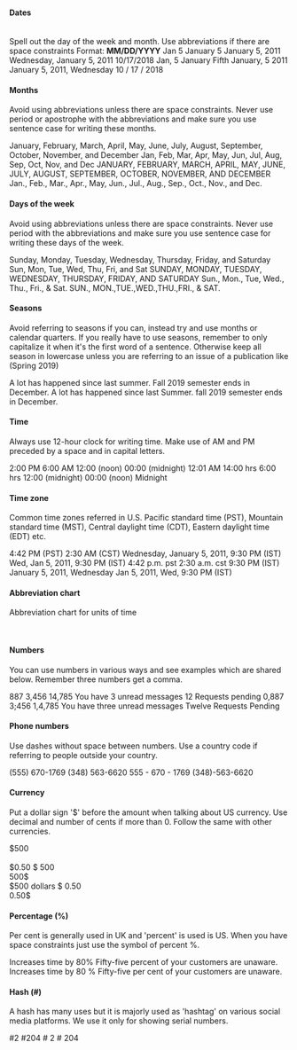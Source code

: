 #### Dates

<br />

<Paragraph>
  Spell out the day of the week and month. Use abbreviations
  if there are space constraints
</Paragraph>
Format: <b>MM/DD/YYYY</b>

<Rules>
  <DOs>
    <InlineMessage>
      <IconWrapper> Jan 5 </IconWrapper>
    </InlineMessage>
    <InlineMessage>
      <IconWrapper> January 5 </IconWrapper>
    </InlineMessage>
    <InlineMessage>
      <IconWrapper>January 5, 2011</IconWrapper>
    </InlineMessage>
    <InlineMessage>
      <IconWrapper>Wednesday, January 5, 2011 </IconWrapper>
    </InlineMessage>
    <InlineMessage>
      <IconWrapper> 10/17/2018 </IconWrapper>
    </InlineMessage>
  </DOs>
  <DONTs>
    <InlineMessage>
      <IconWrapper iconType='error'>Jan, 5</IconWrapper>
    </InlineMessage>
    <InlineMessage>
      <IconWrapper iconType='error'>
        January Fifth
      </IconWrapper>
    </InlineMessage>
    <InlineMessage>
      <IconWrapper iconType='error'>
        January, 5 2011
      </IconWrapper>
    </InlineMessage>
    <InlineMessage>
      <IconWrapper iconType='error'>
        January 5, 2011, Wednesday
      </IconWrapper>
    </InlineMessage>
    <InlineMessage>
      <IconWrapper iconType='error'>
        10 / 17 / 2018
      </IconWrapper>
    </InlineMessage>
  </DONTs>
</Rules>
<br />

#### Months

Avoid using abbreviations unless there are space constraints. Never use period or apostrophe with the abbreviations and make sure you use sentence case for writing these months.

<Rules>
  <DOs>
    <InlineMessage>
      <IconWrapper>
        January, February, March, April, May, June, July,
        August, September, October, November, and December
      </IconWrapper>
    </InlineMessage>
    <InlineMessage>
      <IconWrapper>
        Jan, Feb, Mar, Apr, May, Jun, Jul, Aug, Sep, Oct,
        Nov, and Dec
      </IconWrapper>
    </InlineMessage>
  </DOs>
  <DONTs>
    <InlineMessage>
      <IconWrapper iconType='error'>
        JANUARY, FEBRUARY, MARCH, APRIL, MAY, JUNE, JULY,
        AUGUST, SEPTEMBER, OCTOBER, NOVEMBER, AND DECEMBER
      </IconWrapper>
    </InlineMessage>
    <InlineMessage>
      <IconWrapper iconType='error'>
        Jan., Feb., Mar., Apr., May, Jun., Jul., Aug., Sep.,
        Oct., Nov., and Dec.
      </IconWrapper>
    </InlineMessage>
  </DONTs>
</Rules>
<br />

#### Days of the week

Avoid using abbreviations unless there are space constraints. Never use period with the abbreviations and make sure you use sentence case for writing these days of the week.

<Rules>
  <DOs>
    <InlineMessage>
      <IconWrapper>
        Sunday, Monday, Tuesday, Wednesday, Thursday,
        Friday, and Saturday
      </IconWrapper>
    </InlineMessage>
    <InlineMessage>
      <IconWrapper>
        Sun, Mon, Tue, Wed, Thu, Fri, and Sat
      </IconWrapper>
    </InlineMessage>
  </DOs>
  <DONTs>
    <InlineMessage>
      <IconWrapper iconType='error'>
        SUNDAY, MONDAY, TUESDAY, WEDNESDAY, THURSDAY,
        FRIDAY, AND SATURDAY
      </IconWrapper>
    </InlineMessage>
    <InlineMessage>
      <IconWrapper iconType='error'>
        Sun., Mon., Tue, Wed., Thu., Fri., & Sat. SUN.,
        MON.,TUE.,WED.,THU.,FRI., & SAT.
      </IconWrapper>
    </InlineMessage>
  </DONTs>
</Rules>
<br />

#### Seasons

Avoid referring to seasons if you can, instead try and use months or calendar quarters. If you really have to use seasons, remember to only capitalize it when it's the first word of a sentence. Otherwise keep all season in lowercase unless you are referring to an issue of a publication like (Spring 2019)

<Rules>
  <DOs>
    <InlineMessage>
      <IconWrapper>
        A lot has happened since last summer.
      </IconWrapper>
    </InlineMessage>
    <InlineMessage>
      <IconWrapper>
        Fall 2019 semester ends in December.
      </IconWrapper>
    </InlineMessage>
  </DOs>
  <DONTs>
    <InlineMessage>
      <IconWrapper iconType='error'>
        A lot has happened since last Summer.
      </IconWrapper>
    </InlineMessage>
    <InlineMessage>
      <IconWrapper iconType='error'>
        fall 2019 semester ends in December.
      </IconWrapper>
    </InlineMessage>
  </DONTs>
</Rules>
<br />

#### Time

Always use 12-hour clock for writing time. Make use of AM and PM preceded by a space and in capital letters.

<Rules>
  <DOs>
    <InlineMessage>
      <IconWrapper>2:00 PM</IconWrapper>
    </InlineMessage>
    <InlineMessage>
      <IconWrapper>6:00 AM</IconWrapper>
    </InlineMessage>
    <InlineMessage>
      <IconWrapper>12:00 (noon)</IconWrapper>
    </InlineMessage>
    <InlineMessage>
      <IconWrapper>00:00 (midnight)</IconWrapper>
    </InlineMessage>
    <InlineMessage>
      <IconWrapper>12:01 AM</IconWrapper>
    </InlineMessage>
  </DOs>
  <DONTs>
    <InlineMessage>
      <IconWrapper iconType='error'>14:00 hrs</IconWrapper>
    </InlineMessage>
    <InlineMessage>
      <IconWrapper iconType='error'>6:00 hrs</IconWrapper>
    </InlineMessage>
    <InlineMessage>
      <IconWrapper iconType='error'>
        12:00 (midnight)
      </IconWrapper>
    </InlineMessage>
    <InlineMessage>
      <IconWrapper iconType='error'>
        00:00 (noon)
      </IconWrapper>
    </InlineMessage>
    <InlineMessage>
      <IconWrapper iconType='error'>Midnight</IconWrapper>
    </InlineMessage>
  </DONTs>
</Rules>
<br />

#### Time zone

Common time zones referred in U.S. Pacific standard time (PST), Mountain standard time (MST), Central daylight time (CDT), Eastern daylight time (EDT) etc.

<Rules>
  <DOs>
    <InlineMessage>
      <IconWrapper>4:42 PM (PST)</IconWrapper>
    </InlineMessage>
    <InlineMessage>
      <IconWrapper>2:30 AM (CST)</IconWrapper>
    </InlineMessage>
    <InlineMessage>
      <IconWrapper>
        Wednesday, January 5, 2011, 9:30 PM (IST)
      </IconWrapper>
    </InlineMessage>
    <InlineMessage>
      <IconWrapper>
        Wed, Jan 5, 2011, 9:30 PM (IST)
      </IconWrapper>
    </InlineMessage>
  </DOs>
  <DONTs>
    <InlineMessage>
      <IconWrapper iconType='error'>
        4:42 p.m. pst
      </IconWrapper>
    </InlineMessage>
    <InlineMessage>
      <IconWrapper iconType='error'>
        2:30 a.m. cst
      </IconWrapper>
    </InlineMessage>
    <InlineMessage>
      <IconWrapper iconType='error'>
        9:30 PM (IST) January 5, 2011, Wednesday
      </IconWrapper>
    </InlineMessage>
    <InlineMessage>
      <IconWrapper iconType='error'>
        Jan 5, 2011, Wed, 9:30 PM (IST)
      </IconWrapper>
    </InlineMessage>
  </DONTs>
</Rules>
<br />

#### Abbreviation chart

Abbreviation chart for units of time

<Card shadow='none'>
  <Table
    showMenu={false}
    separator={true}
    data={[
      {
        unit: 'Nanosecond',
        abbreviation: 'Do not abbreviate',
      },
      {
        unit: 'Microsecond',
        abbreviation: 'Do not abbreviate',
      },
      {
        unit: 'Millisecond, milliseconds',
        abbreviation: 'ms',
      },
      {
        unit: 'Second, seconds',
        abbreviation: 'sec, secs',
      },
      {
        unit: 'Minute, minutes',
        abbreviation: 'min, mins',
      },
      {
        unit: 'Hour, hours',
        abbreviation: 'h, hr, hrs',
      },
      {
        unit: 'Day, days',
        abbreviation: 'd',
      },
      {
        unit: 'As',
        abbreviation: 'from',
      },
      {
        unit: 'Week, weeks',
        abbreviation: 'wk, wks',
      },
      {
        unit: 'Month, months',
        abbreviation: 'mo, mos',
      },
      {
        unit: 'Year. years',
        abbreviation: 'yr, yrs',
      },
    ]}
    schema={[
      {
        name: 'unit',
        displayName: 'Unit',
        width: '50%',
        sorting: false,
        separator: true,
      },
      {
        name: 'abbreviation',
        displayName: 'Abbreviation',
        width: '50%',
        sorting: false,
        separator: true,
      },
    ]}
    withHeader={false}
  />
</Card>
<br />

#### Numbers

You can use numbers in various ways and see examples which are shared below. Remember three numbers get a comma.

<Rules>
  <DOs>
    <InlineMessage>
      <IconWrapper>887</IconWrapper>
    </InlineMessage>
    <InlineMessage>
      <IconWrapper>3,456</IconWrapper>
    </InlineMessage>
    <InlineMessage>
      <IconWrapper>14,785</IconWrapper>
    </InlineMessage>
    <InlineMessage>
      <IconWrapper>You have 3 unread messages</IconWrapper>
    </InlineMessage>
    <InlineMessage>
      <IconWrapper>12 Requests pending</IconWrapper>
    </InlineMessage>
  </DOs>
  <DONTs>
    <InlineMessage>
      <IconWrapper iconType='error'>0,887</IconWrapper>
    </InlineMessage>
    <InlineMessage>
      <IconWrapper iconType='error'>3;456</IconWrapper>
    </InlineMessage>
    <InlineMessage>
      <IconWrapper iconType='error'>1,4,785</IconWrapper>
    </InlineMessage>
    <InlineMessage>
      <IconWrapper iconType='error'>
        You have three unread messages
      </IconWrapper>
    </InlineMessage>
    <InlineMessage>
      <IconWrapper iconType='error'>
        Twelve Requests Pending
      </IconWrapper>
    </InlineMessage>
  </DONTs>
</Rules>
<br />

#### Phone numbers

Use dashes without space between numbers. Use a country code if referring to people outside your country.

<Rules>
  <DOs>
    <InlineMessage>
      <IconWrapper>(555) 670-1769</IconWrapper>
    </InlineMessage>
    <InlineMessage>
      <IconWrapper>(348) 563-6620 </IconWrapper>
    </InlineMessage>
  </DOs>
  <DONTs>
    <InlineMessage>
      <IconWrapper iconType='error'>
        555 - 670 - 1769
      </IconWrapper>
    </InlineMessage>
    <InlineMessage>
      <IconWrapper iconType='error'>
        (348)-563-6620
      </IconWrapper>
    </InlineMessage>
  </DONTs>
</Rules>
<br />

#### Currency

Put a dollar sign '$' before the amount when talking about US currency. Use decimal and number of cents if more than 0. Follow the same with other currencies.

<Rules>
  <DOs>
    <InlineMessage>
      <IconWrapper>$500</IconWrapper>
    </InlineMessage>
    <br/>
    <br/>
    <InlineMessage>
      <IconWrapper>$0.50 </IconWrapper>
    </InlineMessage>

  </DOs>
  <DONTs>
    <InlineMessage>
      <IconWrapper iconType='error'>
        $ 500
        <br />
        500$
        <br />
        $500 dollars
      </IconWrapper>
    </InlineMessage>
    <InlineMessage>
      <IconWrapper iconType='error'>
        $ 0.50
        <br />
        0.50$
      </IconWrapper>
    </InlineMessage>
  </DONTs>
</Rules>
<br />

#### Percentage (%)

Per cent is generally used in UK and 'percent' is used is US. When you have space constraints just use the symbol of percent %.

<Rules>
  <DOs>
    <InlineMessage>
      <IconWrapper>Increases time by 80%</IconWrapper>
    </InlineMessage>
    <InlineMessage>
      <IconWrapper>Fifty-five percent of your customers are unaware.</IconWrapper>
    </InlineMessage>
  </DOs>
  <DONTs>
    <InlineMessage>
      <IconWrapper iconType='error'>Increases time by 80 %</IconWrapper>
    </InlineMessage>
    <InlineMessage>
      <IconWrapper iconType='error'>Fifty-five per cent of your customers are unaware.</IconWrapper>
    </InlineMessage>
  </DONTs>
</Rules>
<br />

#### Hash (#)

A hash has many uses but it is majorly used as 'hashtag' on various social media platforms. We use it only for showing serial numbers.

<Rules>
  <DOs>
    <InlineMessage>
      <IconWrapper>#2</IconWrapper>
    </InlineMessage>
    <InlineMessage>
      <IconWrapper>#204</IconWrapper>
    </InlineMessage>
  </DOs>
  <DONTs>
    <InlineMessage>
      <IconWrapper iconType='error'># 2</IconWrapper>
    </InlineMessage>
    <InlineMessage>
      <IconWrapper iconType='error'># 204</IconWrapper>
    </InlineMessage>
  </DONTs>
</Rules>
<br />
